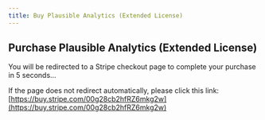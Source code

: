 ```yaml
---
title: Buy Plausible Analytics (Extended License)
---
```



<Head>
  <meta httpEquiv="refresh" content="5; url='https://buy.stripe.com/00g28cb2hfRZ6mkg2w'" />
</Head>

## Purchase Plausible Analytics (Extended License)

You will be redirected to a Stripe checkout page to complete your purchase in 5 seconds…

If the page does not redirect automatically, please click this link: [https://buy.stripe.com/00g28cb2hfRZ6mkg2w](https://buy.stripe.com/00g28cb2hfRZ6mkg2w)
